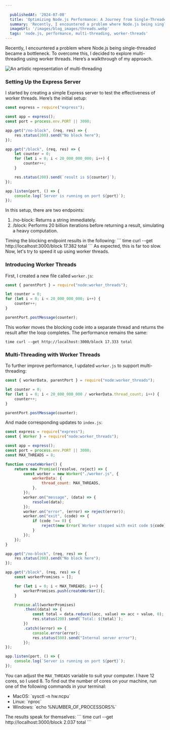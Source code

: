 ```yaml
---
  
  publishedAt: '2024-07-08'
  title: 'Optimizing Node.js Performance: A Journey from Single-Threaded to Multi-Threaded Processing'
  summary: 'Recently, I encountered a problem where Node.js being single-threaded became a bottleneck. To overcome this, I decided to explore multi-threading using worker threads. Here’s a walkthrough of my approach.'
  imageUrl: '/images/blog_images/threads.webp'
  tags: 'node.js, performance, multi-threading, worker-threads'
---
```



Recently, I encountered a problem where Node.js being single-threaded became a bottleneck. To overcome this, I decided to explore multi-threading using worker threads. Here’s a walkthrough of my approach.

<img
  src="/images/blog_images/threads.webp"
  alt="An artistic representation of multi-threading"
/>

### Setting Up the Express Server

I started by creating a simple Express server to test the effectiveness of worker threads. Here’s the initial setup:

```JavaScript
const express = require("express");

const app = express();
const port = process.env.PORT || 3000;

app.get("/no-block", (req, res) => {
    res.status(200).send("No block here");
});

app.get("/block", (req, res) => {
    let counter = 0;
    for (let i = 0; i < 20_000_000_000; i++) {
        counter++;
    }

    res.status(200).send(`result is ${counter}`);
});

app.listen(port, () => {
    console.log(`Server is running on port ${port}`);
});
```

In this setup, there are two endpoints:

<ol>
  <li>/no-block: Returns a string immediately.</li>
  <li>
    /block: Performs 20 billion iterations before returning a result, simulating
    a heavy computation.
  </li>
</ol>
Timing the blocking endpoint results in the following: ``` time curl --get
http://localhost:3000/block 17.382 total ``` As expected, this is far too slow.
Now, let's try to speed it up using worker threads.

### Introducing Worker Threads

First, I created a new file called `worker.js`:

```JavaScript
const { parentPort } = require("node:worker_threads");

let counter = 0;
for (let i = 0; i < 20_000_000_000; i++) {
    counter++;
}

parentPort.postMessage(counter);
```

This worker moves the blocking code into a separate thread and returns the result after the loop completes. The performance remains the same:

```
time curl --get http://localhost:3000/block 17.333 total
```

### Multi-Threading with Worker Threads

To further improve performance, I updated `worker.js` to support multi-threading:

```JavaScript
const { workerData, parentPort } = require("node:worker_threads");

let counter = 0;
for (let i = 0; i < 20_000_000_000 / workerData.thread_count; i++) {
    counter++;
}

parentPort.postMessage(counter);
```

And made corresponding updates to `index.js`:

```JavaScript
const express = require("express");
const { Worker } = require("node:worker_threads");

const app = express();
const port = process.env.PORT || 3000;
const MAX_THREADS = 8;

function createWorker() {
    return new Promise((resolve, reject) => {
        const worker = new Worker("./worker.js", {
            workerData: {
                thread_count: MAX_THREADS,
            },
        });
        worker.on("message", (data) => {
            resolve(data);
        });
        worker.on("error", (error) => reject(error));
        worker.on("exit", (code) => {
            if (code !== 0) {
                reject(new Error(`Worker stopped with exit code ${code}`));
            }
        });
    });
}

app.get("/no-block", (req, res) => {
    res.status(200).send("No block here");
});

app.get("/block", (req, res) => {
    const workerPromises = [];

    for (let i = 0; i < MAX_THREADS; i++) {
        workerPromises.push(createWorker());
    }

    Promise.all(workerPromises)
        .then((data) => {
            const total = data.reduce((acc, value) => acc + value, 0);
            res.status(200).send(`Total: ${total}`);
        })
        .catch((error) => {
            console.error(error);
            res.status(500).send("Internal server error");
        });
});

app.listen(port, () => {
    console.log(`Server is running on port ${port}`);
});
```

You can adjust the `MAX_THREADS` variable to suit your computer. I have 12 cores, so I used 8. To find out the number of cores on your machine, run one of the following commands in your terminal:

<ul>
  <li>MacOS: `sysctl -n hw.ncpu`</li>
  <li>Linux: `nproc`</li>
  <li>Windows: `echo %NUMBER_OF_PROCESSORS%`</li>
</ul>
The results speak for themselves: ``` time curl --get
http://localhost:3000/block 2.037 total ```
